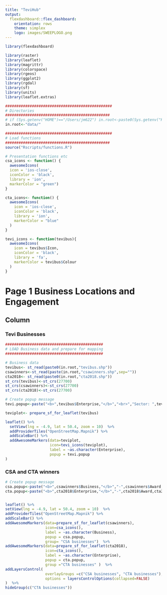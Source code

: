 ```yaml
---
title: "TeviHub"
output: 
  flexdashboard::flex_dashboard:
    orientation: rows
    theme: simplex
    logo: images/SWEEPLOGO.png
---
```


```r
library(flexdashboard)

library(raster)
library(leaflet)
library(magrittr)
library(colorspace)
library(rgeos)
library(ggplot2)
library(rgdal)
library(sf)
library(units)
library(leaflet.extras)

################################################
# Directories
###############################################
# if (Sys.getenv("HOME")=="/Users/jm622") in.root<-paste0(Sys.getenv("HOME"),"/OneDrive - University of Exeter/Rprojects/EG4B/app/")
in.root<-"data/"

################################################
# Load functions 
###############################################
source("Rscripts/functions.R")

# Presentation functions etc
csa_icons <- function() {
  awesomeIcons(
  icon = 'ios-close',
  iconColor = 'black',
  library = 'ion',
  markerColor = "green")
}

cta_icons<- function() {
  awesomeIcons(
    icon = 'ios-close',
    iconColor = 'black',
    library = 'ion',
    markerColor = "blue"
  )
}

tevi_icons <- function(tevibus){
  awesomeIcons(
    icon = tevibus$Icon,
    iconColor = 'black',
    library = 'fa',
    markerColor = tevibus$Colour
  )
}
```

Page 1 Business Locations and Engagement 
============================================================================================

Column {.tabset}
------------------------------------------------------------------------------------------------------------

### Tevi Businesses
```r

############################################
# LOAD Business data and prepare for mapping
############################################

# Business data
tevibus<- st_read(paste0(in.root,"tevibus.shp"))
csawinners<-st_read(paste(in.root,"csawinners.shp",sep=""))
cta2018<- st_read(paste0(in.root,"cta2018.shp"))
st_crs(tevibus)<-st_crs(27700)
st_crs(csawinners)<-st_crs(27700)
st_crs(cta2018)<-st_crs(27700)

```


```r

# Create popup message
tevi.popup<-paste("<b>",tevibus$Enterprise,"</b>","<br>","Sector: ",tevibus$Sector,"<br>","Tevi Status: ",tevibus$Status,"<br>","CSA Status:",tevibus$CSA_status) 

teviplot<- prepare_sf_for_leaflet(tevibus)

leaflet() %>% 
  setView(lng = -4.9, lat = 50.4, zoom = 10)  %>%
  addProviderTiles("OpenStreetMap.Mapnik") %>%
  addScaleBar() %>%
  addAwesomeMarkers(data=teviplot,
                    icon=tevi_icons(teviplot),  
                    label = ~as.character(Enterprise),
                    popup = tevi.popup
)


```

### CSA and CTA winners


```r
# Create popup message
csa.popup<-paste("<b>",csawinners$Business,"</b>","-",csawinners$Award,csawinners$Year)
cta.popup<-paste("<b>",cta2018$Enterprise,"</b>","-",cta2018$Award,cta2018$Year)


leaflet() %>% 
setView(lng = -4.9, lat = 50.4, zoom = 10)  %>%
addProviderTiles("OpenStreetMap.Mapnik") %>%
addScaleBar() %>%
addAwesomeMarkers(data=prepare_sf_for_leaflet(csawinners),
                  icon=csa_icons(), 
                  label = ~as.character(Business),
                  popup = csa.popup,
                  group= "CSA businesses")  %>%
addAwesomeMarkers(data=prepare_sf_for_leaflet(cta2018),
                  icon=cta_icons(), 
                  label = ~as.character(Enterprise),
                  popup = cta.popup,
                  group ="CTA businesses" )  %>%
addLayersControl(
                  overlayGroups =c("CSA businesses", "CTA businesses"),
                  options = layersControlOptions(collapsed=FALSE)  
)  %>%
hideGroup(c("CTA businesses"))


```

